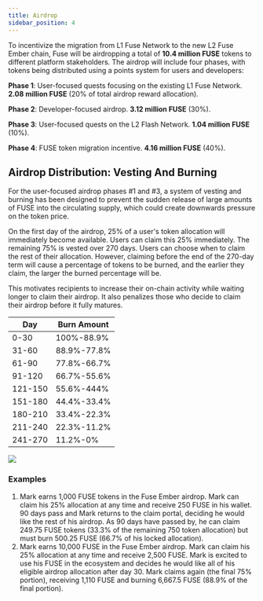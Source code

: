 ```yaml
---
title: Airdrop
sidebar_position: 4
---
```


To incentivize the migration from L1 Fuse Network to the new L2 Fuse Ember chain, Fuse will be airdropping a total of **10.4 million FUSE** tokens to different platform stakeholders. The airdrop will include four phases, with tokens being distributed using a points system for users and developers:

**Phase 1**: User-focused quests focusing on the existing L1 Fuse Network. **2.08 million FUSE** (20% of total airdrop reward allocation).

**Phase 2**: Developer-focused airdrop. **3.12 million FUSE** (30%).

**Phase 3**: User-focused quests on the L2 Flash Network. **1.04 million FUSE** (10%).

**Phase 4**: FUSE token migration incentive. **4.16 million FUSE** (40%).

## Airdrop Distribution: Vesting And Burning

For the user-focused airdrop phases #1 and #3, a system of vesting and burning has been designed to prevent the sudden release of large amounts of FUSE into the circulating supply, which could create downwards pressure on the token price.

On the first day of the airdrop, 25% of a user's token allocation will immediately become available. Users can claim this 25% immediately. The remaining 75% is vested over 270 days. Users can choose when to claim the rest of their allocation. However, claiming before the end of the 270-day term will cause a percentage of tokens to be burned, and the earlier they claim, the larger the burned percentage will be.

This motivates recipients to increase their on-chain activity while waiting longer to claim their airdrop. It also penalizes those who decide to claim their airdrop before it fully matures.

| Day     | Burn Amount |
| ------- | ----------- |
| 0-30    | 100%-88.9%  |
| 31-60   | 88.9%-77.8% |
| 61-90   | 77.8%-66.7% |
| 91-120  | 66.7%-55.6% |
| 121-150 | 55.6%-444%  |
| 151-180 | 44.4%-33.4% |
| 180-210 | 33.4%-22.3% |
| 211-240 | 22.3%-11.2% |
| 241-270 | 11.2%-0%    |

![](/img/Burnchart.png)

### Examples

1. Mark earns 1,000 FUSE tokens in the Fuse Ember airdrop. Mark can claim his 25% allocation at any time and receive 250 FUSE in his wallet. 90 days pass and Mark returns to the claim portal, deciding he would like the rest of his airdrop. As 90 days have passed by, he can claim 249.75 FUSE tokens (33.3% of the remaining 750 token allocation) but must burn 500.25 FUSE (66.7% of his locked allocation).
2. Mark earns 10,000 FUSE in the Fuse Ember airdrop. Mark can claim his 25% allocation at any time and receive 2,500 FUSE. Mark is excited to use his FUSE in the ecosystem and decides he would like all of his eligible airdrop allocation after day 30. Mark claims again (the final 75% portion), receiving 1,110 FUSE and burning 6,667.5 FUSE (88.9% of the final portion).
